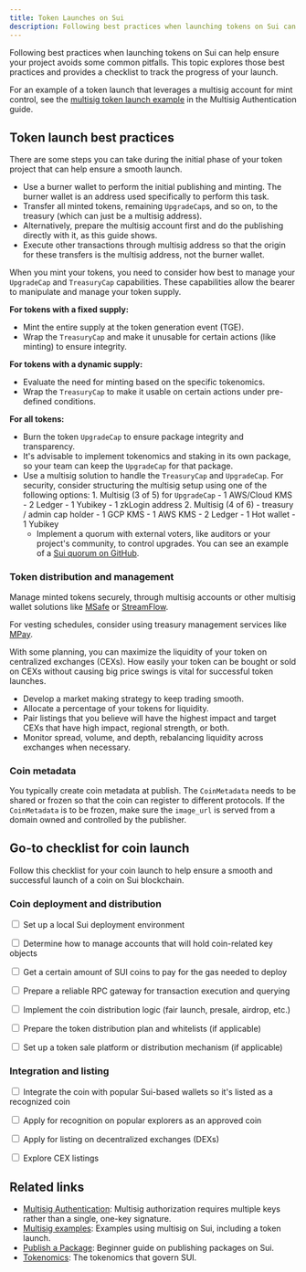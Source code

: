 ```yaml
---
title: Token Launches on Sui
description: Following best practices when launching tokens on Sui can help ensure your project avoids some common pitfalls.
---
```


Following best practices when launching tokens on Sui can help ensure your project avoids some common pitfalls. This topic explores those best practices and provides a checklist to track the progress of your launch. 

For an example of a token launch that leverages a multisig account for mint control, see the [multisig token launch example](../../guides/developer/cryptography/multisig.mdx#multisig-token-launch) in the Multisig Authentication guide.

## Token launch best practices

There are some steps you can take during the initial phase of your token project that can help ensure a smooth launch.

- Use a burner wallet to perform the initial publishing and minting. The burner wallet is an address used specifically to perform this task.
- Transfer all minted tokens, remaining `UpgradeCap`s, and so on, to the treasury (which can just be a multisig address).
- Alternatively, prepare the multisig account first and do the publishing directly with it, as this guide shows.
- Execute other transactions through multisig address so that the origin for these transfers is the multisig address, not the burner wallet.

When you mint your tokens, you need to consider how best to manage your `UpgradeCap` and `TreasuryCap` capabilities. These capabilities allow the bearer to manipulate and manage your token supply. 

**For tokens with a fixed supply:**
  - Mint the entire supply at the token generation event (TGE).
  - Wrap the `TreasuryCap` and make it unusable for certain actions (like minting) to ensure integrity.

**For tokens with a dynamic supply:**
  - Evaluate the need for minting based on the specific tokenomics. 
  - Wrap the `TreasuryCap` to make it usable on certain actions under pre-defined conditions.

**For all tokens:**
  - Burn the token `UpgradeCap` to ensure package integrity and transparency.
  - It's advisable to implement tokenomics and staking in its own package, so your team can keep the `UpgradeCap` for that package.
  - Use a multisig solution to handle the `TreasuryCap` and `UpgradeCap`. For security, consider structuring the multisig setup using one of the following options:
        1. Multisig (3 of 5) for `UpgradeCap`
            - 1 AWS/Cloud KMS
            - 2 Ledger
            - 1 Yubikey
            - 1 zkLogin address
        2. Multisig (4 of 6) - treasury / admin cap holder
            - 1 GCP KMS
            - 1 AWS KMS
            - 2 Ledger
            - 1 Hot wallet
            - 1 Yubikey
    - Implement a quorum with external voters, like auditors or your project's community, to control upgrades. You can see an example of a [Sui quorum on GitHub](https://github.com/MystenLabs/apps/tree/main/upgrade_policy/quorum_upgrade).

### Token distribution and management

Manage minted tokens securely, through multisig accounts or other multisig wallet solutions like [MSafe](https://sui.m-safe.io/?msafe) or [StreamFlow](https://app.streamflow.finance/dashboard). 

For vesting schedules, consider using treasury management services like [MPay](https://pay.m-safe.io/).

With some planning, you can maximize the liquidity of your token on centralized exchanges (CEXs). How easily your token can be bought or sold on CEXs without causing big price swings is vital for successful token launches. 
- Develop a market making strategy to keep trading smooth. 
- Allocate a percentage of your tokens for liquidity. 
- Pair listings that you believe will have the highest impact and target CEXs that have high impact, regional strength, or both.
- Monitor spread, volume, and depth, rebalancing liquidity across exchanges when necessary.

### Coin metadata

You typically create coin metadata at publish. The `CoinMetadata` needs to be shared or frozen so that the coin can register to different protocols. If the `CoinMetadata` is to be frozen, make sure the `image_url` is served from a domain owned and controlled by the publisher.

## Go-to checklist for coin launch

Follow this checklist for your coin launch to help ensure a smooth and successful launch of a coin on Sui blockchain.

### Coin deployment and distribution

<p><input type="checkbox"/> Set up a local Sui deployment environment</p>
<p><input type="checkbox"/> Determine how to manage accounts that will hold coin-related key objects</p>
<p><input type="checkbox"/> Get a certain amount of SUI coins to pay for the gas needed to deploy</p>
<p><input type="checkbox"/> Prepare a reliable RPC gateway for transaction execution and querying</p>
<p><input type="checkbox"/> Implement the coin distribution logic (fair launch, presale, airdrop, etc.)</p>
<p><input type="checkbox"/> Prepare the token distribution plan and whitelists (if applicable)</p>
<p><input type="checkbox"/> Set up a token sale platform or distribution mechanism (if applicable)</p>

### Integration and listing

<p><input type="checkbox"/> Integrate the coin with popular Sui-based wallets so it's listed as a recognized coin</p>
<p><input type="checkbox"/> Apply for recognition on popular explorers as an approved coin</p>
<p><input type="checkbox"/> Apply for listing on decentralized exchanges (DEXs)</p>
<p><input type="checkbox"/> Explore CEX listings</p>

## Related links

- [Multisig Authentication](../cryptography/transaction-auth/multisig.mdx): Multisig authorization requires multiple keys rather than a single, one-key signature.
- [Multisig examples](../../guides/developer/cryptography/multisig.mdx): Examples using multisig on Sui, including a token launch. 
- [Publish a Package](../../guides/developer/first-app/publish.mdx): Beginner guide on publishing packages on Sui.
- [Tokenomics](../concepts/tokenomics.mdx): The tokenomics that govern SUI.
